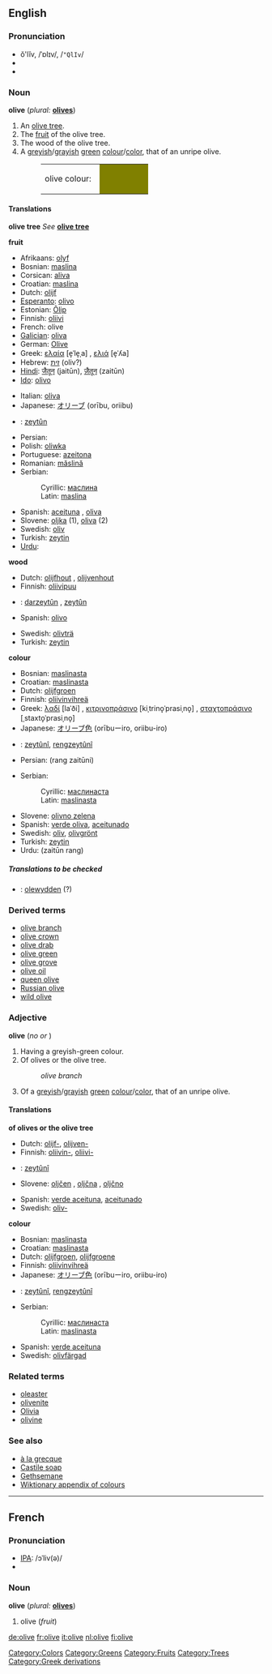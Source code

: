 {{See|Olive}}
{{wikipedia}}

==English==

===Pronunciation===
*ŏ'lĭv, /ˈɒlɪv/, /<tt>"QlIv</tt>/
*{{audio|en-uk-olive.ogg|Audio (UK)}}
*{{audio|en-us-olive.ogg|Audio (US)}}

===Noun===
'''olive''' (''plural:'' '''[[olives]]''')

#An [[olive tree]].
#The [[fruit]] of the olive tree.
#The wood of the olive tree.
#A [[greyish]]/[[grayish]] [[green]] [[colour]]/[[color]], that of an unripe olive.
#:<table><tr><td>olive colour: &nbsp;</td><td bgcolor="#808000" width="80">&nbsp; </td></tr></table>

====Translations====
'''olive tree'''
''See'' '''[[olive tree]]'''

'''fruit'''
{{top}}
*Afrikaans: [[olyf]]
*Bosnian: [[maslina#Bosnian|maslina]] {{f}}
*Corsican: [[aliva]] {{f}}
*Croatian: [[maslina#Croatian|maslina]] {{f}}
*Dutch: [[olijf]] {{m}}
*[[Esperanto]]: [[olivo#Esperanto|olivo]]
*Estonian: [[Õlip]]
*Finnish: [[oliivi]]
*French: olive {{f}}
*[[Galician]]: [[oliva#Galician|oliva]] {{f}}
*German: [[Olive]]
*Greek: [[ελαία]] [e̞ˈle̞ˌa] {{f}}, [[ελιά]] [e̞ˈʎa] {{f}}
*Hebrew: [[זית]] (oliv?)
*[[Hindi]]: [[जैतून]] (jaitūn), [[ज़ैतून]] (zaitūn)
*[[Ido]]: [[olivo#Ido|olivo]]
{{mid}}
*Italian: [[oliva]] {{m}}
*Japanese: [[オリーブ]] (or&#299;bu, oriibu)
*{{ku}}: [[zeytûn]] {{f}}
*Persian: {{FAchar|[[زیتون]]}}
*Polish: [[oliwka]]
*Portuguese: [[azeitona]] {{f}}
*Romanian: [[măslină]] {{f}}
*Serbian:
*:Cyrillic: [[маслина#Serbian|маслина]] {{f}}
*:Latin: [[maslina#Serbian|maslina]] {{f}}
*Spanish: [[aceituna]] {{f}}, [[oliva]] {{f}}
*Slovene: [[oljka]] {{f}} (1), [[oliva]] {{f}} (2)
*Swedish: [[oliv]] {{c}}
*Turkish: [[zeytin]]
*[[Urdu]]: {{FAchar|[[زیتون]]}}
{{bottom}}

'''wood'''
{{top}}
*Dutch: [[olijfhout]] {{n}}, [[olijvenhout]] {{n}}
*Finnish: [[oliivipuu]]
*{{ku}}: [[darzeytûn]] {{f}}, [[zeytûn]] {{f}}
*Spanish: [[olivo]] {{m}}
{{mid}}
*Swedish: [[olivträ]] {{n}}
*Turkish: [[zeytin]]
{{bottom}}

'''colour'''
{{top}}
*Bosnian: [[maslinasta#Bosnian|maslinasta]] {{f}}
*Croatian: [[maslinasta#Croatian|maslinasta]] {{f}}
*Dutch: [[olijfgroen]] {{n}}
*Finnish: [[oliivinvihreä]]
*Greek: [[λαδί]] [laˈði] {{n}}, [[κιτρινοπράσινο]] [kiˌtrino̞ˈprasiˌno̞] {{n}}, [[σταχτοπράσινο]] [ˌstaxto̞ˈprasiˌno̞] {{n}}
*Japanese: [[オリーブ色]] (or&#299;buーiro, oriibu-iro)
*{{ku}}: [[zeytûnî]], [[rengzeytûnî]]
*Persian: {{FAchar|[[رنگ]] [[زیتونی]]}} (rang zaitūni)
{{mid}}
*Serbian:
*:Cyrillic: [[маслинаста#Serbian|маслинаста]] {{f}}
*:Latin: [[maslinasta#Serbian|maslinasta]] {{f}}
*Slovene: [[olivno zelena]] {{f}}
*Spanish: [[verde oliva]], [[aceitunado]]
*Swedish: [[oliv]], [[olivgrönt]]
*Turkish: [[zeytin]]
*Urdu: {{FAchar|[[زیتون]] [[رنگ]]}} (zaitūn rang)
{{bottom}}

=====Translations to be checked=====
<!--Remove this section once all of the translations below have been moved into the tables above.-->
{{checktrans}}

*{{ttbc|Welsh}}: [[olewydden]] (?)

===Derived terms===
*[[olive branch]]
*[[olive crown]]
*[[olive drab]]<!--[[o.d.]]-->
*[[olive green]]
*[[olive grove]]
*[[olive oil]]
*[[queen olive]]
*[[Russian olive]]
*[[wild olive]]

===Adjective===
'''olive''' (''no {{compar}} or {{superl}}'')
#Having a greyish-green colour.
#Of olives or the olive tree.
#:''olive branch''
#Of a [[greyish]]/[[grayish]] [[green]] [[colour]]/[[color]], that of an unripe olive.

====Translations====

'''of olives or the olive tree'''
{{top}}
*Dutch: [[olijf-]], [[olijven-]]
*Finnish: [[oliivin-]], [[oliivi-]]
*{{ku}}: [[zeytûnî]]
*Slovene: [[oljčen]] {{m}}, [[oljčna]] {{f}}, [[oljčno]] {{n}}
{{mid}}
*Spanish: [[verde aceituna]], [[aceitunado]]
*Swedish: [[oliv-]]
{{bottom}}

'''colour'''
{{top}}
*Bosnian: [[maslinasta#Bosnian|maslinasta]] {{f}}
*Croatian: [[maslinasta#Croatian|maslinasta]] {{f}}
*Dutch: [[olijfgroen]], [[olijfgroene]]
*Finnish: [[oliivinvihreä]]
*Japanese: [[オリーブ色]] (or&#299;buーiro, oriibu-iro)
*{{ku}}: [[zeytûnî]], [[reng]][[zeytûnî]]
{{mid}}
*Serbian:
*:Cyrillic: [[маслинаста#Serbian|маслинаста]] {{f}}
*:Latin: [[maslinasta#Serbian|maslinasta]] {{f}}
*Spanish: [[verde aceituna]]
*Swedish: [[olivfärgad]]
{{bottom}}

===Related terms===
*[[oleaster]]
*[[olivenite]]
*[[Olivia]]
*[[olivine]]

===See also===
*[[à la grecque]]
*[[Castile soap]]
*[[Gethsemane]]
*[[Wiktionary_Appendix:Colours|Wiktionary appendix of colours]]

[[Category:Colors]]
[[Category:Greens]]
[[Category:Fruits]]
[[Category:Trees]]

----
==French==
===Pronunciation===
*[[IPA]]: /ɔˈliv(ə)/
*{{audio|Fr-olive-fr-Paris.ogg|Audio (FR)}}

===Noun===
'''olive''' {{f}} (''plural:'' '''[[olives]]''')

#olive (''fruit'')

[[Category:Greek derivations]]
[[de:olive]]
[[fr:olive]]
[[it:olive]]
[[nl:olive]]
[[fi:olive]]